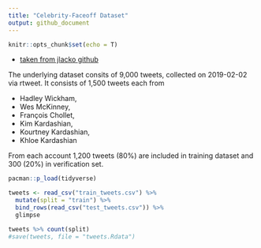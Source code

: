 ```yaml
---
title: "Celebrity-Faceoff Dataset"
output: github_document
---
```


```r
knitr::opts_chunk$set(echo = T)
```


* [taken from jlacko github](https://github.com/jlacko/celebrity-faceoff)

The underlying dataset consits of 9,000 tweets, collected on 2019-02-02 via rtweet. It consists of 1,500 tweets each from

* Hadley Wickham,
* Wes McKinney,
* François Chollet,
* Kim Kardashian,
* Kourtney Kardashian,
* Khloe Kardashian

From each account 1,200 tweets (80%) are included in training dataset and 300 (20%) in verification set.

```r
pacman::p_load(tidyverse)

tweets <- read_csv("train_tweets.csv") %>% 
  mutate(split = "train") %>% 
  bind_rows(read_csv("test_tweets.csv")) %>% 
  glimpse

tweets %>% count(split)
#save(tweets, file = "tweets.Rdata")
```

